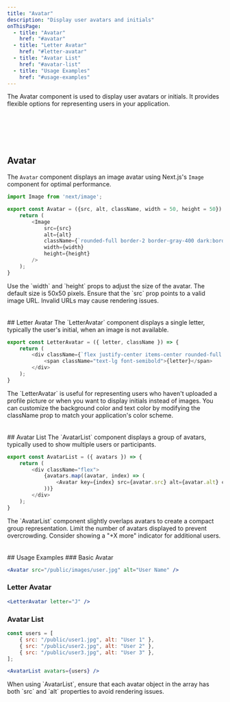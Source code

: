 ```yaml
---
title: "Avatar"
description: "Display user avatars and initials"
onThisPage:
  - title: "Avatar"
    href: "#avatar"
  - title: "Letter Avatar"
    href: "#letter-avatar"
  - title: "Avatar List"
    href: "#avatar-list"
  - title: "Usage Examples"
    href: "#usage-examples"
---
```


The Avatar component is used to display user avatars or initials. It provides flexible options for representing users in your application.

<br/>
<Divider />
<br/>

<br />

<div class="flex justify-center items-center space-x-4">
    <Avatar src="/images/elon-avatar.png" alt="Elon Musk" />
    <Avatar src="/images/elon-avatar.png" alt="Elon Musk" />
    <Avatar src="/images/elon-avatar.png" alt="Elon Musk" />
    <LetterAvatar letter="A" />
    <LetterAvatar letter="B" />
    <LetterAvatar letter="C" />
</div>

<br />

<div id="avatar" />

## Avatar

The `Avatar` component displays an image avatar using Next.js's `Image` component for optimal performance.

```javascript
import Image from 'next/image';

export const Avatar = ({src, alt, className, width = 50, height = 50}) => {
    return (
        <Image
            src={src}
            alt={alt}
            className={`rounded-full border-2 border-gray-400 dark:border-gray-500 bg-gray-200 dark:bg-gray-700 text-gray-600 dark:text-gray-300 ${className}`}
            width={width}
            height={height}
        />
    );
}
```
<Tip>
    Use the `width` and `height` props to adjust the size of the avatar. The default size is 50x50 pixels.
</Tip>
<Warning>
    Ensure that the `src` prop points to a valid image URL. Invalid URLs may cause rendering issues.
</Warning>
<br/>
<br/>
<Divider />
<br/>

<div id="letter-avatar" />
## Letter Avatar
The `LetterAvatar` component displays a single letter, typically the user's initial, when an image is not available.

```javascript
export const LetterAvatar = ({ letter, className }) => {
    return (
        <div className={`flex justify-center items-center rounded-full border-2 border-gray-400 dark:border-gray-500 bg-gray-200 dark:bg-gray-700 text-gray-600 dark:text-gray-300 ${className} w-8 h-8`}>
            <span className="text-lg font-semibold">{letter}</span>
        </div>
    );
}
```
<Info>
    The `LetterAvatar` is useful for representing users who haven't uploaded a profile picture or when you want to display initials instead of images.
</Info>
<Tip>
    You can customize the background color and text color by modifying the className prop to match your application's color scheme.
</Tip>
<br/>
<br/>
<Divider />
<br/>

<div id="avatar-list" />
## Avatar List
The `AvatarList` component displays a group of avatars, typically used to show multiple users or participants.

```javascript
export const AvatarList = ({ avatars }) => {
    return (
        <div className="flex">
            {avatars.map((avatar, index) => (
                <Avatar key={index} src={avatar.src} alt={avatar.alt} className={index > 0 ? "-ml-4" : ""}/>
            ))}
        </div>
    );
}
```
<Info>
    The `AvatarList` component slightly overlaps avatars to create a compact group representation.
</Info>
<Tip>
    Limit the number of avatars displayed to prevent overcrowding. Consider showing a "+X more" indicator for additional users.
</Tip>
<br/>
<br/>
<Divider />
<br/>

<div id="usage-examples" />
## Usage Examples
### Basic Avatar

```jsx
<Avatar src="/public/images/user.jpg" alt="User Name" />
```

### Letter Avatar
```jsx
<LetterAvatar letter="J" />
```

### Avatar List
```jsx
const users = [
    { src: "/public/user1.jpg", alt: "User 1" },
    { src: "/public/user2.jpg", alt: "User 2" },
    { src: "/public/user3.jpg", alt: "User 3" },
];

<AvatarList avatars={users} />
```

<Warning>
    When using `AvatarList`, ensure that each avatar object in the array has both `src` and `alt` properties to avoid rendering issues.
</Warning>